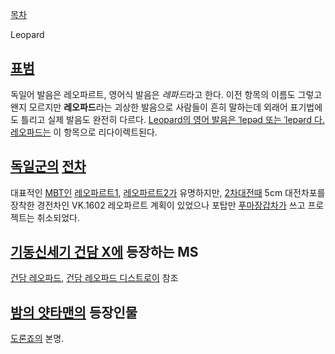 [[목차]]

Leopard

== [[표범]] ==
독일어 발음은 레오파르트, 영어식 발음은 ''레파드''라고 한다. 이전 항목의 이름도 그렇고 왠지 모르지만 '''레오파드'''라는 괴상한 발음으로 사람들이 흔히 말하는데 외래어 표기법에도 틀리고 실제 발음도 완전히 다르다.  
[http://www.oxfordlearnersdictionaries.com/definition/english/leopard  Leopard의 영어 발음은 ˈlepəd 또는 ˈlepərd  다.] [[레오파드]]는 이 항목으로 리다이렉트된다.

== [[독일군]]의 [[전차]] ==
대표적인 [[MBT]]인 [[레오파르트1]], [[레오파르트2]]가 유명하지만, [[2차대전]]때 5cm 대전차포를 장착한 경전차인 VK.1602 레오파르트 계획이 있었으나 포탑만 [[푸마]]장갑차가 쓰고 프로젝트는 취소되었다.

== [[기동신세기 건담 X]]에 등장하는 MS ==
[[건담 레오파드]], [[건담 레오파드 디스트로이]] 참조

== [[밤의 얏타맨]]의 등장인물 ==
[[도론죠(밤의 얏타맨)|도론죠]]의 본명.
